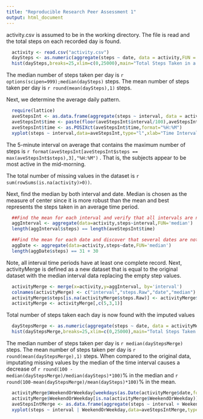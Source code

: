 ```yaml
---
title: "Reproducible Research Peer Assessment 1"
output: html_document
---
```


activity.csv is assumed to be in the working directory.  The file is read and the total steps on each recorded day is found.

```r
  activity <- read.csv("activity.csv")
  daySteps <- as.numeric(aggregate(steps ~ date, data = activity,FUN = sum)[,2])
  hist(daySteps,breaks=25,xlim=c(0,25000),main="Total Steps Taken in a Day",ylab="Days",xlab ="Steps")  
```

The median number of steps taken per day is `r options(scipen=999);median(daySteps)` steps.  The mean number of steps taken per day is `r round(mean(daySteps),1)` steps.

Next, we determine the average daily pattern.
```r
  require(lattice)
  aveStepsInt <- as.data.frame(aggregate(steps ~ interval, data = activity,FUN = mean))
  aveStepsInt$time <- paste(floor(aveStepsInt$interval/100),aveStepsInt$interval %% 100,sep=":")
  aveStepsInt$time <- as.POSIXct(aveStepsInt$time,format="%H:%M")
  xyplot(steps ~ interval,data=aveStepsInt,type="l",xlab="Time Interval", ylab="Steps",main="Average Number of Steps by Time Interval")  
```

The 5-minute interval on average that contains the maximum number of steps is `r format(aveStepsInt[aveStepsInt$steps == max(aveStepsInt$steps),3],"%H:%M")` .  That is, the subjects appear to be most active in the mid-morning.

The total number of missing values in the dataset is `r sum(rowSums(is.na(activity)>0))`.

Next, find the median by both interval and date.  Median is chosen as the measure of center since it is more robust than the mean and best represents the steps taken in an average time period.
```r
  ##Find the mean for each interval and verify that all intervals are non-empty
  aggInterval <- aggregate(data=activity,steps~interval,FUN='median')
  length(aggInterval$steps) == length(aveStepsInt$time)

  ##Find the mean for each date and discover that several dates are not represented
  aggDate <- aggregate(data=activity,steps~date,FUN='median')
  length(aggDate$steps) == 31 + 30
```
Note, all interval time periods have at least one complete record.  Next, activityMerge is defined as a new dataset that is equal to the original dataset with the median interval data replacing the empty step values.  
```r
  activityMerge <- merge(x=activity,y=aggInterval, by='interval')
  colnames(activityMerge) <- c("interval","steps.Raw","date","median")
  activityMerge$steps[is.na(activityMerge$steps.Raw)] <- activityMerge$median[is.na(activityMerge$steps.Raw)]
  activityMerge <- activityMerge[,c(5,3,1)]
```
Total number of steps taken each day is now found with the imputed values
```r
  dayStepsMerge <- as.numeric(aggregate(steps ~ date, data = activityMerge,FUN = sum)[,2])
  hist(dayStepsMerge,breaks=25,xlim=c(0,25000),main="Total Steps Taken in a Day (Some Values Imputed)",ylab="Days",xlab ="Steps")
```

The median number of steps taken per day is `r median(dayStepsMerge)` steps.  The mean number of steps taken per day is `r round(mean(dayStepsMerge),1)` steps.  When compared to the original data, imputating missing values by the median of the time interval causes a decrease of `r round(100 - median(dayStepsMerge)/median(daySteps)*100) `% in the median and `r round(100-mean(dayStepsMerge)/mean(daySteps)*100) `% in the mean. 

```r
  activityMerge$WeekendOrWeekday[weekdays(as.Date(activityMerge$date,format="%Y-%m-%d")) == "Saturday" | weekdays(as.Date(activityMerge$date,format="%Y-%m-%d")) == "Sunday"] <- "Weekend"
  activityMerge$WeekendOrWeekday[is.na(activityMerge$WeekendOrWeekday)] <- "Weekday"
  aveStepsIntMerge <- as.data.frame(aggregate(steps ~ interval + WeekendOrWeekday, data = activityMerge,FUN = mean))  
  xyplot(steps ~ interval | WeekendOrWeekday,data=aveStepsIntMerge,type="l",xlab="Time Interval", ylab="Steps", main="Average Number of Steps by Time Interval (Some Values Imputed)")
```
